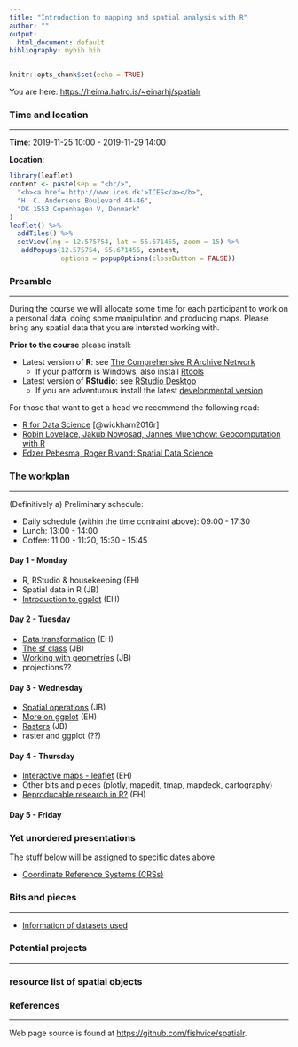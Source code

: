 ```yaml
---
title: "Introduction to mapping and spatial analysis with R"
author: ""
output:
  html_document: default
bibliography: mybib.bib
---
```


```r
knitr::opts_chunk$set(echo = TRUE)
```

You are here: [https://heima.hafro.is/~einarhj/spatialr](https://heima.hafro.is/~einarhj/spatialr)

### Time and location
___

__Time__: 2019-11-25 10:00 - 2019-11-29 14:00


__Location__:
```r
library(leaflet)
content <- paste(sep = "<br/>",
  "<b><a href='http://www.ices.dk'>ICES</a></b>",
  "H. C. Andersens Boulevard 44-46",
  "DK 1553 Copenhagen V, Denmark"
)
leaflet() %>% 
  addTiles() %>% 
  setView(lng = 12.575754, lat = 55.671455, zoom = 15) %>%
   addPopups(12.575754, 55.671455, content,
             options = popupOptions(closeButton = FALSE))
```

### Preamble
___

During the course we will allocate some time for each participant to work on a personal data, doing some manipulation and producing maps.  Please bring any spatial data that you are intersted working with. 

**Prior to the course** please install:

* Latest version of __R__: see [The Comprehensive R Archive Network](https://cran.r-project.org/)
    * If your platform is Windows, also install [Rtools](https://cran.r-project.org/bin/windows/Rtools)

* Latest version of __RStudio__: see [RStudio Desktop](https://www.rstudio.com/products/rstudio/download/)
    * If you are adventurous install the latest [developmental version](https://www.rstudio.com/products/rstudio/download/preview)

For those that want to get a head we recommend the following read:

  * [R for Data Science](http://r4ds.had.co.nz) [@wickham2016r]
  * [Robin Lovelace, Jakub Nowosad, Jannes Muenchow: Geocomputation with R](https://geocompr.robinlovelace.net)
  * [Edzer Pebesma, Roger Bivand: Spatial Data Science](https://keen-swartz-3146c4.netlify.com)

### The workplan
___

(Definitively a) Preliminary schedule:

* Daily schedule (within the time contraint above): 09:00 - 17:30
* Lunch: 13:00 - 14:00
* Coffee: 11:00 - 11:20, 15:30 - 15:45

#### Day 1 - Monday

* R, RStudio & housekeeping (EH)
* Spatial data in R (JB)
* [Introduction to ggplot](pre_ggplot1.html) (EH)

#### Day 2 - Tuesday

* [Data transformation](pre_transfomation.html) (EH)
* [The sf class](pre_sf.html) (JB)
* [Working with geometries](pre_geometric.html) (JB)
* projections??

#### Day 3 - Wednesday

* [Spatial operations](pre_spatial_ops.html) (JB)
* [More on ggplot](pre_ggplot2.html) (EH)
* [Rasters](pre_rasters.html) (JB)
* raster and ggplot (??)

#### Day 4 - Thursday

* [Interactive maps - leaflet](pre_interactive.html) (EH)
* Other bits and pieces (plotly, mapedit, tmap, mapdeck, cartography)
* [Reproducable research in R?](pre_markdown.html) (EH) 

#### Day 5 - Friday


### Yet unordered presentations

The stuff below will be assigned to specific dates above

* [Coordinate Reference Systems (CRSs)](crs.html)

### Bits and pieces
___

* [Information of datasets used](datasets_overview.html)

### Potential projects
___



### resource list of spatial objects


### References
___

Web page source is found at [https://github.com/fishvice/spatialr](https://github.com/fishvice/spatialr).
